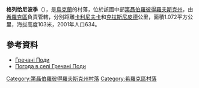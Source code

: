 {{coord|47|47|8|N|33|27|51|E|scale:30000_region:UA|display=title}}

'''格列恰尼波季'''（{{lang-uk|Гречані Поди}}），是[[烏克蘭|烏克蘭]]的村落，位於該國中部[[第聶伯羅彼得羅夫斯克州|第聶伯羅彼得羅夫斯克州]]，由[[希羅克區|希羅克區]]負責管轄，分別距離[[卡利尼夫卡_(希羅克區)|卡利尼夫卡]]和[[克拉斯尼皮德|克拉斯尼皮德]]公里，面積1.072平方公里，海拔高度103米，2001年人口634。

==參考資料==
* [http://gska2.rada.gov.ua/pls/z7502/A005?rdat1=06.12.2007&rf7571=6780 Гречані Поди]{{dead link|date=2018年3月 |bot=InternetArchiveBot |fix-attempted=yes }}
* [http://weather.in.ua/ua/dnepropetrovskaja/22552 Погода в селі Гречані Поди] {{Wayback|url=http://weather.in.ua/ua/dnepropetrovskaja/22552 |date=20201205015539 }}

{{DEFAULTSORT:Гречані Поди}}
[[Category:第聶伯羅彼得羅夫斯克州村落|Category:第聶伯羅彼得羅夫斯克州村落]]
[[Category:希羅克區村落|Category:希羅克區村落]]


{{Dnipropetrovsk-geo-stub}}